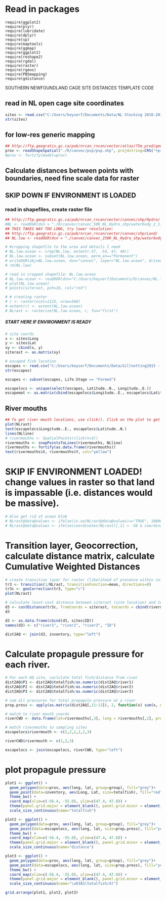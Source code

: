 
# Read in packages
```
require(ggplot2)
require(plyr)
require(lubridate)
require(dplyr)
require(sp)
require(maptools)
require(ggmap)
require(ggplot2)
require(reshape2)
require(rgdal)
require(raster)
require(rgeos)
require(PBSmapping)
require(gdistance)
```

##########################################################################################################################
######################### SOUTHERN NEWFOUNDLAND CAGE SITE DISTANCES TEMPLATE CODE ########################################
##########################################################################################################################

## read in NL open cage site coordinates
```r
sites <- read.csv("C:/Users/keyserf/Documents/Data/NL Stocking 2010-2013.csv")
str(sites)
```

## for low-res generic mapping
```r
## http://ftp.geogratis.gc.ca/pub/nrcan_rncan/vector/atlas/75m_prod/geog/shape/
prov <- readShapeSpatial("./R/canvec/pvp/pvp.shp", proj4string=CRS("+proj=longlat +ellps=GRS80 +no_defs"))
#prov <- fortify(model=prov)
```

## Calculate distances between points with boundaries, need fine scale data for raster
## SKIP DOWN IF ENVIRONMENT IS LOADED
### read in shapefiles, create raster file
```r
## http://ftp.geogratis.gc.ca/pub/nrcan_rncan/vector/canvec/shp/Hydro/
#NL <- readOGR(dsn = "./R/canvec/canvec_50K_NL_Hydro_shp/waterbody_2_1.shp", layer="waterbody_2_1")
## THIS TAKES WAY TOO LONG, try lower resolution:
## http://ftp.geogratis.gc.ca/pub/nrcan_rncan/vector/canvec/shp/Land/
## NL.low <- readOGR(dsn = "./canvec/canvec_250K_NL_Hydro_shp/waterbody_2.shp", layer="waterbody_2")

# #cropping shapefile to the area and details I need
# NL.low.ocean <- crop(NL.low, extent(-57, -54, 47, 48))
# NL.low.ocean <- subset(NL.low.ocean, perm_en=="Permanent")
# writeOGR(obj=NL.low.ocean, dsn="canvec", layer="NL.low.ocean", driver="ESRI Shapefile")
# rm(NL.low)

# read in cropped shapefile: NL.low.ocean
# NL.low.ocean <- readOGR(dsn="C:/Users/keyserf/Documents/R/canvec/NL.low.ocean.dbf", layer="NL.low.ocean")
# plot(NL.low.ocean)
# points(siterast, pch=16, col="red")

# # creating raster
# r <- raster(ncol=1125, nrow=560)
# extent(r) <- extent(NL.low.ocean)
# NLrast <- rasterize(NL.low.ocean, r, fun="first")

```

##### START HERE IF ENVIRONMENT IS READY #####
```r
# site coords
x <- sites$Long
y <- sites$Lat
xy <- cbind(x, y)
siterast <- as.matrix(xy)

# escaped fish location
escapes <- read.csv("C:/Users/keyserf/Documents/Data/Gillnetting2015 - Master Copy.csv")
str(escapes)

escapes <- subset(escapes, Life.Stage == "Farmed")

escapelocs <- unique(select(escapes, Latitude..N., Longitude..E.))
escapemat <- as.matrix(cbind(escapelocs$Longitude..E., escapelocs$Latitude..N.))

```

## River mouths
```r
## To get river mouth locations, use click(). Click on the plot to get coords for the river mouths with sampling sites on them.
plot(NLrast)
text(escapelocs$Longitude..E., escapelocs$Latitude..N.)
lines(NLline)
# rivermouths <- SpatialPoints(click(n=3))
rivermouths <- snapPointsToLines(rivermouths, NLline)
rivermouths <- fortify(as.data.frame(rivermouths))
text(rivermouths$X, rivermouths$Y, col="yellow")

```

# SKIP IF ENVIRONMENT LOADED! change values in raster so that land is impassable (i.e. distances would be massive). 
```r
# Also get rid of ocean blob
# NLrast@data@values <- ifelse(is.na(NLrast@data@values)=="TRUE", 10000, 1)
# NLrast@data@values <- ifelse(coordinates(NLrast)[,1] < -56 & coordinates(NLrast)[,2] < 47.4, 1, NLrast@data@values)
```

# Transition layer, Geocorrection, calculate distance matrix, calculate Cumulative Weighted Distances
```r
# create transition layer for raster (likelihood of presence within cell). 
tr3 <- transition(1/NLrast, transitionFunction=mean, directions=8)
tr3c <- geoCorrection(tr3, type="c")
plot(NLrast)

# calculate least-cost distance between siterast (site location) and testrast (escaped fish location)
d3 <- costDistance(tr3c, fromCoords = siterast, toCoords = cbind(rivermouths$X, rivermouths$Y))
d3 

d3 <- as.data.frame(cbind(d3, sites$ID))
names(d3) <- c("river1", "river2", "river3", "ID")

dist2AQ <- join(d3, inventory, type="left")
```

# Calculate propagule pressure for each river. 
```r
# For each AQ site, caclulate total fish/distance from river
dist2AQ$P1 <- dist2AQ$totalfish/as.numeric(dist2AQ$river1)
dist2AQ$P2 <- dist2AQ$totalfish/as.numeric(dist2AQ$river2)
dist2AQ$P3 <- dist2AQ$totalfish/as.numeric(dist2AQ$river3)

# sum all pressures for total propagule pressure at a river
prop.press <- apply(as.matrix(dist2AQ[,11:13]), 2, function(x) sum(x, na.rm=TRUE))

# match to river mouth coords
riverCWD <- data.frame(lat=rivermouths[,3], long = rivermouths[,2], prop.press = prop.press)

# match rivermouths to sampling sites
escapelocs$rivermouth <- c(2,2,2,2,1,3)

riverCWD$rivermouth <- c(1,2,3)

escapelocs <- join(escapelocs, riverCWD, type="left")
```

# plot propagule pressure
```r
plot1 <- ggplot() + 
  geom_polygon(data=prov, aes(long, lat, group=group), fill="grey")+
  geom_point(data=inventory, aes(Long, Lat, size=totalfish), fill="red", shape=21, colour="black") + 
  theme_bw() +
  coord_map(xlim=c(-56.4, -55.0), ylim=c(47.4, 47.8)) +
  theme(panel.grid.major = element_blank(), panel.grid.minor = element_blank(), panel.background = element_blank()) +
  scale_size_continuous(name="totalfish")

plot2 <- ggplot() + 
  geom_polygon(data=prov, aes(long, lat, group=group), fill="grey")+
  geom_point(data=escapelocs, aes(long, lat, size=prop.press), fill="yellow", shape=21, colour="black") +
  theme_bw() +
  coord_map(xlim=c(-56.4, -55.0), ylim=c(47.4, 47.8)) +
  theme(panel.grid.major = element_blank(), panel.grid.minor = element_blank(), panel.background = element_blank()) +
  scale_size_continuous(name="distance")

plot3 <- ggplot() + 
  geom_polygon(data=prov, aes(long, lat, group=group), fill="grey")+
  geom_point(data=escapelocs, aes(long, lat, size=prop.press), fill="yellow", shape=21, colour="black") +
  theme_bw() +
  coord_map(xlim=c(-56.4, -55.0), ylim=c(47.4, 47.8)) +
  theme(panel.grid.major = element_blank(), panel.grid.minor = element_blank(), panel.background = element_blank()) +
  scale_size_continuous(name="\u03A3(totalfish/d)")

grid.arrange(plot1, plot2, plot3)

```
